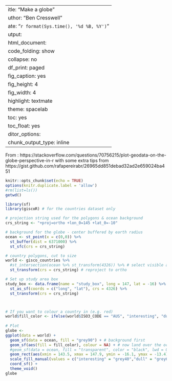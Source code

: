  ---
title: "Make a globe"
author: "Ben Cresswell"
date: "`r format(Sys.time(), '%d %B, %Y')`"
output: 
 html_document:
    code_folding: show
    collapse: no
    df_print: paged
    fig_caption: yes
    fig_height: 4
    fig_width: 4
    highlight: textmate
    theme: spacelab
    toc: yes
    toc_float: yes
editor_options: 
  chunk_output_type: inline
---

From : https://stackoverflow.com/questions/70756215/plot-geodata-on-the-globe-perspective-in-r
with some extra tips from https://gist.github.com/rafapereirabr/26965dd851debad32ad2e659024ba451

```r
knitr::opts_chunk$set(echo = TRUE)
options(knitr.duplicate.label = 'allow')
#rm(list=ls())
getwd()
```

```r
library(sf)
library(giscoR) # for the countries dataset only
```

```r
# projection string used for the polygons & ocean background
crs_string <- "+proj=ortho +lon_0=145 +lat_0=-10"

# background for the globe - center buffered by earth radius
ocean <- st_point(x = c(0,0)) %>%
  st_buffer(dist = 6371000) %>%
  st_sfc(crs = crs_string)

# country polygons, cut to size
world <- gisco_countries %>% 
  #st_intersection(ocean %>% st_transform(4326)) %>% # select visible area only
  st_transform(crs = crs_string) # reproject to ortho

# Set up study area box
study_box <- data.frame(name = "study_box", long = 147, lat = -16) %>%
  st_as_sf(coords = c("long", "lat"), crs = 4326) %>% 
  st_transform(crs = crs_string)



# If you want to colour a country in (e.g. red)
world$fill_color <- ifelse(world$ISO3_CODE == "AUS", "interesting", "dull")
   
# Plot
globe <- 
ggplot(data = world) +
  geom_sf(data = ocean, fill = "grey90") + # background first
  geom_sf(aes(fill = fill_color), colour = NA) + # now land over the oceans
  #geom_sf(data = ocean, fill = "transparent", color = "black", lwd = 0.5) + # background first
  geom_rect(aes(xmin = 143.5, xmax = 147.9, ymin = -16.1, ymax = -13.4), color = "red", fill = NA) +
  scale_fill_manual(values = c("interesting" = "grey40","dull" = "grey60"), guide = "none") +
  coord_sf() +
  theme_void()
globe
```









